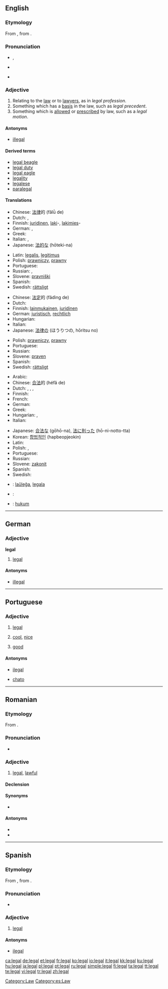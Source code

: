 ==English==

{{rank|winter|expect|nation|964|legal|spread|enter|consider}}

===Etymology===
From {{etyl|la}} {{term|legalis|lang=la}}, from {{term|lex||law|lang=la}}.
{{rfe|provide glosses}}

===Pronunciation===
* {{a|RP}} {{IPA|/liː.ɡəl/}}, {{SAMPA|/li:g.@l/}}
*: {{rhymes|iːɡəl}}
* {{a|US}} {{IPA|/ligəl/}}
* {{audio|en-us-legal.ogg|Audio (US)}}

===Adjective===
{{en-adj}}

# Relating to the [[law]] or to [[lawyer]]s, as in ''legal profession''.
# Something which has a [[basis]] in the law, such as ''legal precedent''.
# Something which is [[allow]]ed or [[prescribe]]d by law, such as a ''legal motion''.

====Antonyms====
* {{sense|allowed}} [[illegal]]

====Derived terms====
* [[legal beagle]]
* [[legal duty]]
* [[legal eagle]]
* [[legality]]
* [[legalese]]
* [[paralegal]]

====Translations====
{{trans-top|relating to the law or to lawyers}}
* Chinese: [[法律]]的 (fǎlǜ de)
* Dutch: {{t|nl|juridisch}}, {{t+|nl|recht|alt=rechts-}}
* Finnish: [[juridinen]], [[laki]]-, [[lakimies]]-
* German: {{t+|de|juristisch}}, {{t-|de|rechtlich}}
* Greek: {{t+|el|νομικός|sc=Grek}}
* Italian: {{t+|it|legale}}, {{t+|it|giuridico}}
* Japanese: [[法的な]] (hōteki-na)
{{trans-mid}}
* Latin: [[legalis]], [[legitimus]]
* Polish: [[prawniczy]], [[prawny]]
* Portuguese: {{t+|pt|legal}}
* Russian: {{t|ru|юридический|tr=juridíčeskij|sc=Cyrl}}, {{t|ru|правовой|tr=pravovój|sc=Cyrl}}
* Slovene: [[pravniški]]
* Spanish: {{t-|es|legal}}
* Swedish: [[rättsligt]]
{{trans-bottom}}

{{trans-top|something which has a basis in the law}}
* Chinese: [[法定]]的 (fǎdìng de)
* Dutch: {{t|nl|juridisch}}
* Finnish: [[lainmukainen]], [[juridinen]]
* German: [[juristisch]], [[rechtlich]]
* Hungarian: {{t|hu|törvényes}}
* Italian: {{t+|it|legale}}
* Japanese: [[法律]]の (ほうりつの, hōritsu no)
{{trans-mid}}
* Polish: [[prawniczy]], [[prawny]]
* Portuguese: {{t+|pt|legal}}
* Russian: {{t|ru|правомерный|tr=pravomérnyj|sc=Cyrl}}
* Slovene: [[praven]]
* Spanish: {{t-|es|legal}}
* Swedish: [[rättsligt]]
{{trans-bottom}}

{{trans-top|something which is allowed or prescribed by law}}
* Arabic: {{Arab|[[قانوني]]}} {{IPAchar|(qanūniy)}}
* Chinese: [[合法]]的 (héfǎ de)
* Dutch: {{t+|nl|wettelijk}}, {{t-|nl|legaal}}, {{t|nl|wettig}}, {{t|nl|legitiem}}
* Finnish: {{t+|fi|laillinen}}
* French: {{t+|fr|légal}}
* German: {{t+|de|legal}}
* Greek: {{t+|el|νόμιμος|sc=Grek}}
* Hungarian: {{t+|hu|jogi}}, {{t|hu|törvényes}}
* Italian: {{t+|it|legale}}
{{trans-mid}}
* Japanese: [[合法な]] (gōhō-na), [[法]][[に]][[則る|則っ]][[た]] (hō-ni-notto-tta)
* Korean: [[합법적인]] (hapbeopjeokin)
* Latin: {{t+|la|legitimus}}
* Polish: {{t+|pl|legalny}}, {{t+|pl|prawny}}
* Portuguese: {{t+|pt|legal}}
* Russian: {{t|ru|законный|tr=zakónnyj|sc=Cyrl}}
* Slovene: [[zakonit]]
* Spanish: {{t-|es|legal}}
* Swedish: {{t|sv|laglig}}
{{trans-bottom}}

{{checktrans-top}}
* {{ttbc|Esperanto}}: [[laŭleĝa]], [[legala]]
* {{ttbc|Interlingua}}: {{t-|ia|legal|xs=Interlingua}}
* {{ttbc|Indonesian}}: [[hukum]]
{{trans-bottom}}

[[Category:Law]]

----

==German==

{{rfe|lang=German }}
{{rfp|lang=German }}

===Adjective===
'''legal'''

# [[legal#English|legal]]

====Antonyms====
* [[illegal]]

----

==Portuguese==

{{rfe|lang=Portuguese }}
{{rfp|lang=Portuguese }}

===Adjective===
{{pt-adj-mf|pl=legais}}

# [[legal#English|legal]]
# {{familiar|lang=pt}} [[cool]], [[nice]] {{i|person}}
# {{familiar|lang=pt}} [[good]] {{i|thing}}

====Antonyms====
* {{sense|legal}} [[ilegal]]
* {{sense|cool}} [[chato]]

----

==Romanian==

===Etymology===
From {{etyl|fr|ro}} {{term|légal|lang=fr}}.

===Pronunciation===
* {{IPA|/leˈgal/|lang=ro}}

===Adjective===
{{ro-adj|4}}

# [[#English|legal]], [[lawful]]

====Declension====
{{ro-adj-4}}

====Synonyms====
* {{l|ro|licit}}

====Antonyms====
* {{l|ro|ilegal}}
* {{l|ro|ilicit}}

----

==Spanish==

===Etymology===
From {{etyl|la}} {{term|legalis|lang=la}}, from {{term|lex||law|lang=la}}.

===Pronunciation===
* {{IPA|/le'gal/|lang=es}}

===Adjective===
{{es-adj|pl=legales}}

# [[#English|legal]]

====Antonyms====
* [[ilegal]]

[[Category:es:Law]]

[[ca:legal]]
[[de:legal]]
[[et:legal]]
[[fr:legal]]
[[ko:legal]]
[[io:legal]]
[[it:legal]]
[[kk:legal]]
[[ku:legal]]
[[hu:legal]]
[[ja:legal]]
[[pl:legal]]
[[pt:legal]]
[[ru:legal]]
[[simple:legal]]
[[fi:legal]]
[[ta:legal]]
[[tt:legal]]
[[te:legal]]
[[vi:legal]]
[[tr:legal]]
[[zh:legal]]
